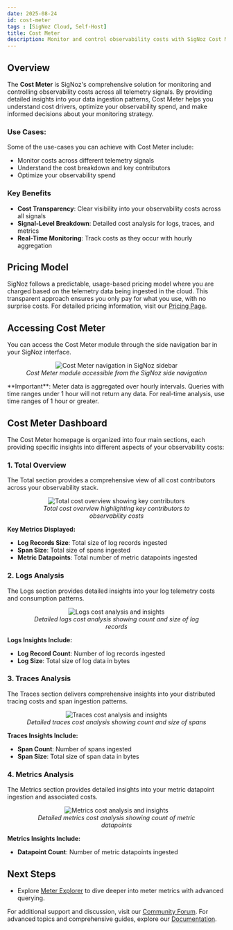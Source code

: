 ```yaml
---
date: 2025-08-24
id: cost-meter
tags : [SigNoz Cloud, Self-Host]
title: Cost Meter
description: Monitor and control observability costs with SigNoz Cost Meter. Gain comprehensive insights into your telemetry data consumption across logs, traces, and metrics with actionable cost optimization recommendations.
---
```


## Overview
The **Cost Meter** is SigNoz's comprehensive solution for monitoring and controlling observability costs across all telemetry signals. By providing detailed insights into your data ingestion patterns, Cost Meter helps you understand cost drivers, optimize your observability spend, and make informed decisions about your monitoring strategy.

### Use Cases:
Some of the use-cases you can achieve with Cost Meter include:
- Monitor costs across different telemetry signals
- Understand the cost breakdown and key contributors
- Optimize your observability spend

### Key Benefits

- **Cost Transparency**: Clear visibility into your observability costs across all signals
- **Signal-Level Breakdown**: Detailed cost analysis for logs, traces, and metrics
- **Real-Time Monitoring**: Track costs as they occur with hourly aggregation

## Pricing Model

SigNoz follows a predictable, usage-based pricing model where you are charged based on the telemetry data being ingested in the cloud. This transparent approach ensures you only pay for what you use, with no surprise costs.
For detailed pricing information, visit our [Pricing Page](https://signoz.io/pricing/).

## Accessing Cost Meter

You can access the Cost Meter module through the side navigation bar in your SigNoz interface.

<figure data-zoomable align="center">
  <img
    src="/img/docs/cost-meter/side-nav-meter.webp"
    alt="Cost Meter navigation in SigNoz sidebar"
  />
  <figcaption>
    <i>Cost Meter module accessible from the SigNoz side navigation</i>
  </figcaption>
</figure>

<Admonition type="info">
  **Important**: Meter data is aggregated over hourly intervals. Queries with time ranges under 1
  hour will not return any data. For real-time analysis, use time ranges of 1 hour or greater.
</Admonition>

## Cost Meter Dashboard

The Cost Meter homepage is organized into four main sections, each providing specific insights into different aspects of your observability costs:

### 1. Total Overview

The Total section provides a comprehensive view of all cost contributors across your observability stack.

<figure data-zoomable align="center">
  <img
    src="/img/docs/cost-meter/total-meter.webp"
    alt="Total cost overview showing key contributors"
  />
  <figcaption>
    <i>Total cost overview highlighting key contributors to observability costs</i>
  </figcaption>
</figure>

**Key Metrics Displayed:**

- **Log Records Size**: Total size of log records ingested
- **Span Size**: Total size of spans ingested
- **Metric Datapoints**: Total number of metric datapoints ingested

### 2. Logs Analysis

The Logs section provides detailed insights into your log telemetry costs and consumption patterns.

<figure data-zoomable align="center">
  <img src="/img/docs/cost-meter/logs-meter.webp" alt="Logs cost analysis and insights" />
  <figcaption>
    <i>Detailed logs cost analysis showing count and size of log records</i>
  </figcaption>
</figure>

**Logs Insights Include:**

- **Log Record Count**: Number of log records ingested
- **Log Size**: Total size of log data in bytes

### 3. Traces Analysis

The Traces section delivers comprehensive insights into your distributed tracing costs and span ingestion patterns.

<figure data-zoomable align="center">
  <img src="/img/docs/cost-meter/traces-meter.webp" alt="Traces cost analysis and insights" />
  <figcaption>
    <i>Detailed traces cost analysis showing count and size of spans</i>
  </figcaption>
</figure>

**Traces Insights Include:**

- **Span Count**: Number of spans ingested
- **Span Size**: Total size of span data in bytes

### 4. Metrics Analysis

The Metrics section provides detailed insights into your metric datapoint ingestion and associated costs.

<figure data-zoomable align="center">
  <img src="/img/docs/cost-meter/metrics-meter.webp" alt="Metrics cost analysis and insights" />
  <figcaption>
    <i>Detailed metrics cost analysis showing count of metric datapoints</i>
  </figcaption>
</figure>

**Metrics Insights Include:**

- **Datapoint Count**: Number of metric datapoints ingested

## Next Steps

- Explore [Meter Explorer](https://signoz.io/docs/cost-meter/meter-explorer/) to dive deeper into meter metrics with advanced querying.

For additional support and discussion, visit our [Community Forum](https://github.com/SigNoz/signoz/discussions). For advanced topics and comprehensive guides, explore our [Documentation](https://signoz.io/docs/).
